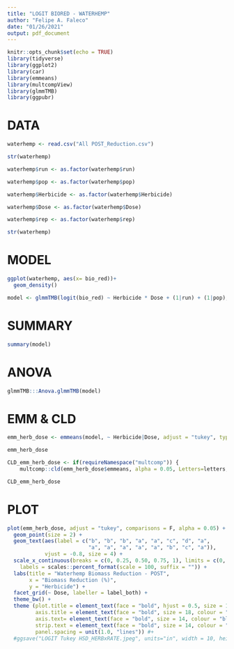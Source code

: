 ```yaml
---
title: "LOGIT BIORED - WATERHEMP"
author: "Felipe A. Faleco"
date: "01/26/2021"
output: pdf_document
---
```


```r

knitr::opts_chunk$set(echo = TRUE)
library(tidyverse)
library(ggplot2)
library(car)
library(emmeans)
library(multcompView)
library(glmmTMB)
library(ggpubr)

```


# DATA

```r

waterhemp <- read.csv("All POST_Reduction.csv")

str(waterhemp)

waterhemp$run <- as.factor(waterhemp$run)

waterhemp$pop <- as.factor(waterhemp$pop)

waterhemp$Herbicide <- as.factor(waterhemp$Herbicide)

waterhemp$Dose <- as.factor(waterhemp$Dose)

waterhemp$rep <- as.factor(waterhemp$rep)

str(waterhemp)

```


# MODEL



```r
ggplot(waterhemp, aes(x= bio_red))+
  geom_density()
```

```r

model <- glmmTMB(logit(bio_red) ~ Herbicide * Dose + (1|run) + (1|pop), data = waterhemp, family = "gaussian")


```


# SUMMARY

```r

summary(model)

```


# ANOVA

```r

glmmTMB:::Anova.glmmTMB(model)

```


# EMM & CLD

```r

emm_herb_dose <- emmeans(model, ~ Herbicide|Dose, adjust = "tukey", type = "response", contr = "pairwise")

emm_herb_dose

CLD_emm_herb_dose <- if(requireNamespace("multcomp")) {
    multcomp::cld(emm_herb_dose$emmeans, alpha = 0.05, Letters=letters, adjust="tukey", reversed = TRUE)}

CLD_emm_herb_dose

```


# PLOT

```r


plot(emm_herb_dose, adjust = "tukey", comparisons = F, alpha = 0.05) + 
  geom_point(size = 2) +
  geom_text(aes(label = c("b", "b", "b", "a", "a", "c", "d", "a",
                          "a", "a", "a", "a", "a", "b", "c", "a")),
            vjust = -0.8, size = 4) +
  scale_x_continuous(breaks = c(0, 0.25, 0.50, 0.75, 1), limits = c(0, 1),
    labels = scales::percent_format(scale = 100, suffix = "")) +
  labs(title = "Waterhemp Biomass Reduction - POST", 
       x = "Biomass Reduction (%)", 
       y = "Herbicide") +
  facet_grid(~ Dose, labeller = label_both) +
  theme_bw() + 
  theme (plot.title = element_text(face = "bold", hjust = 0.5, size = 18, colour = "darkgreen"), 
         axis.title = element_text(face = "bold", size = 18, colour = "darkgreen"), 
         axis.text= element_text(face = "bold", size = 14, colour = "black"),
         strip.text = element_text(face = "bold", size = 14, colour = "black"),
         panel.spacing = unit(1.0, "lines")) #+
  #ggsave("LOGIT Tukey HSD_HERBxRATE.jpeg", units="in", width = 10, height = 4, dpi = 600)


```


